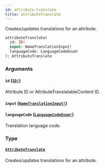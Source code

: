 ```yaml
---
id: attribute-translate
title: attributeTranslate
---
```


Creates/updates translations for an attribute.

```graphql
attributeTranslate(
  id: ID!
  input: NameTranslationInput!
  languageCode: LanguageCodeEnum!
): AttributeTranslate

```

### Arguments

#### `id` ([`ID!`](/docs/developer/api-reference/scalars/id))

Attribute ID or AttributeTranslatableContent ID.

#### `input` ([`NameTranslationInput!`](/docs/developer/api-reference/inputs/name-translation-input))

#### `languageCode` ([`LanguageCodeEnum!`](/docs/developer/api-reference/enums/language-code-enum))

Translation language code.

### Type

#### [`AttributeTranslate`](/docs/developer/api-reference/objects/attribute-translate)

Creates/updates translations for an attribute.
